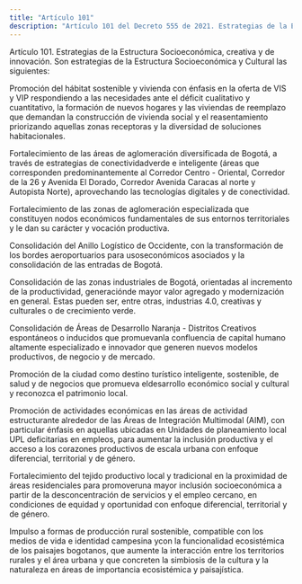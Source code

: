 ```yaml
---
title: "Artículo 101"
description: "Artículo 101 del Decreto 555 de 2021. Estrategias de la Estructura Socioeconómica, creativa y de innovación."
---
```


Artículo 101. Estrategias de la Estructura Socioeconómica, creativa y de innovación. Son estrategias de la Estructura Socioeconómica y Cultural las siguientes:
 
Promoción del hábitat sostenible y vivienda con énfasis en la oferta de VIS y VIP respondiendo a las necesidades ante el déficit cualitativo y cuantitativo, la formación de nuevos hogares y las viviendas de reemplazo que demandan la construcción de vivienda social y el reasentamiento priorizando aquellas zonas receptoras y la diversidad de soluciones habitacionales.
 
Fortalecimiento de las áreas de aglomeración diversificada de Bogotá, a través de estrategias de conectividadverde e inteligente (áreas que corresponden predominantemente al Corredor Centro - Oriental, Corredor de la 26 y Avenida El Dorado, Corredor Avenida Caracas al norte y Autopista Norte), aprovechando las tecnologías digitales y de conectividad.
 
Fortalecimiento de las zonas de aglomeración especializada que constituyen nodos económicos fundamentales de sus entornos territoriales y le dan su carácter y vocación productiva.
 
Consolidación del Anillo Logístico de Occidente, con la transformación de los bordes aeroportuarios para usoseconómicos asociados y la consolidación de las entradas de Bogotá.
 
Consolidación de las zonas industriales de Bogotá, orientadas al incremento de la productividad, generaciónde mayor valor agregado y modernización en general. Estas pueden ser, entre otras, industrias 4.0, creativas y culturales o de crecimiento verde.
 
Consolidación de Áreas de Desarrollo Naranja - Distritos Creativos espontáneos o inducidos que promuevanla confluencia de capital humano altamente especializado e innovador que generen nuevos modelos productivos, de negocio y de mercado.
 
Promoción de la ciudad como destino turístico inteligente, sostenible, de salud y de negocios que promueva eldesarrollo económico social y cultural y reconozca el patrimonio local.
 
Promoción de actividades económicas en las áreas de actividad estructurante alrededor de las Áreas de
Integración Multimodal (AIM), con particular énfasis en aquellas ubicadas en Unidades de planeamiento local UPL deficitarias en empleos, para aumentar la inclusión productiva y el acceso a los corazones productivos de escala urbana con enfoque diferencial, territorial y de género.
 
Fortalecimiento del tejido productivo local y tradicional en la proximidad de áreas residenciales para promoveruna mayor inclusión socioeconómica a partir de la desconcentración de servicios y el empleo cercano, en condiciones de equidad y oportunidad con enfoque diferencial, territorial y de género.
 
Impulso a formas de producción rural sostenible, compatible con los medios de vida e identidad campesina ycon la funcionalidad ecosistémica de los paisajes bogotanos, que aumente la interacción entre los territorios rurales y el área urbana y que concreten la simbiosis de la cultura y la naturaleza en áreas de importancia ecosistémica y paisajística.